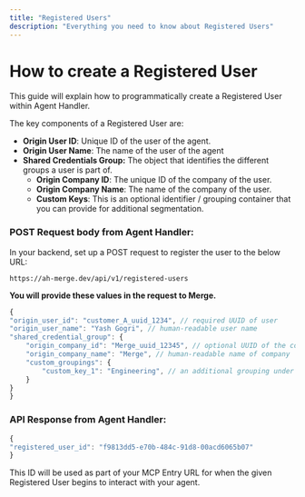 ```yaml
---
title: "Registered Users"
description: "Everything you need to know about Registered Users"
---
```


# How to create a Registered User

This guide will explain how to programmatically create a Registered User within Agent Handler.

The key components of a Registered User are:

- **Origin User ID**: Unique ID of the user of the agent.
- **Origin User Name**: The name of the user of the agent
- **Shared Credentials Group:** The object that identifies the different groups a user is part of.
  - **Origin Company ID**: The unique ID of the company of the user.
  - **Origin Company Name**: The name of the company of the user.
  - **Custom Keys**:  This is an optional identifier / grouping container that you can provide for additional segmentation.

### POST Request body from Agent Handler:

In your backend, set up a POST request to register the user to the below URL:

`https://ah-merge.dev/api/v1/registered-users
`

**You will provide these values in the request to Merge.**

```jsx
{
"origin_user_id": "customer_A_uuid_1234", // required UUID of user
"origin_user_name": "Yash Gogri", // human-readable user name
"shared_credential_group": {
	"origin_company_id": "Merge_uuid_12345", // optional UUID of the company the user is from 
	"origin_company_name": "Merge", // human-readable name of company
	"custom_groupings": {
		"custom_key_1": "Engineering", // an additional grouping under the Origin Company 
	}
}
}
```

### API Response from Agent Handler:

```jsx
{
"registered_user_id": "f9813dd5-e70b-484c-91d8-00acd6065b07"
}
```

This ID will be used as part of your MCP Entry URL for when the given Registered User begins to interact with your agent.
